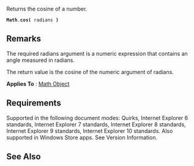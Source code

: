 Returns the cosine of a number.

 '''Math'''.'''cos(''' radians ''')'''

==Remarks==
The required radians argument is a numeric expression that contains an angle measured in radians.

The return value is the cosine of the numeric argument of radians.

'''Applies To''' : [[Math|Math Object]]


==Requirements==
Supported in the following document modes: Quirks, Internet Explorer 6 standards, Internet Explorer 7 standards, Internet Explorer 8 standards, Internet Explorer 9 standards, Internet Explorer 10 standards. Also supported in Windows Store apps. See Version Information.


==See Also==

              

              

              

              

              
